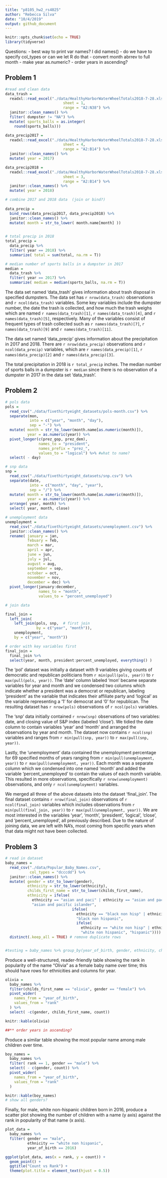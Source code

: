 ```yaml
---
title: "p8105_hw2_rs4025"
author: "Rebecca Silva"
date: "10/4/2019"
output: github_document
---
```


```r
knitr::opts_chunk$set(echo = TRUE)
library(tidyverse)
```

Questions: 
- best way to print var names? I did names()
- do we have to specify col_types or can we let R do that 
- convert month abrrev to full month 
- make year as.numeric?
- order years in ascending?

## Problem 1 

```r
#read and clean data
data_trash = 
  readxl::read_excel("./data/HealthyHarborWaterWheelTotals2018-7-28.xlsx", 
                          sheet = 1,
                          range = "A2:N38") %>%
  janitor::clean_names() %>%
  filter( dumpster != "NA") %>% 
  mutate( sports_balls = as.integer(
    round(sports_balls)))

data_precip2017 = 
  readxl::read_excel("./data/HealthyHarborWaterWheelTotals2018-7-28.xlsx", 
                          sheet = 4,
                          range = "A2:B14") %>% 
  janitor::clean_names() %>%
  mutate( year = 2017)

data_precip2018 = 
  readxl::read_excel("./data/HealthyHarborWaterWheelTotals2018-7-28.xlsx", 
                          sheet = 3,
                          range = "A2:B14") %>% 
  janitor::clean_names() %>%
  mutate( year = 2018)
```

```r
# combine 2017 and 2018 data  (join or bind?)
  
data_precip = 
  bind_rows(data_precip2017, data_precip2018) %>%
  janitor::clean_names() %>% 
  mutate( month = str_to_lower( month.name[month] ))
  
```

```r
# total precip in 2018
total_precip = 
  data_precip %>%
  filter( year == 2018) %>% 
  summarize( total = sum(total, na.rm = T))

# median number of sports balls in a dumpster in 2017
median = 
  data_trash %>% 
  filter( year == 2017) %>% 
  summarize( median = median(sports_balls, na.rm = T))
```


The data set named 'data_trash' gives information about trash disposal in specified dumpsters. The data set has `r nrow(data_trash)` observations and `r ncol(data_trash)` variables. Some key variables include the dumpster number, the date the trash is collected, and how much the trash weighs which are named `r names(data_trash)[1]`, `r names(data_trash)[4]`, and `r names(data_trash)[5]`, respectively. Many of the variables consist of frequent types of trash collected such as `r names(data_trash)[7]`, `r names(data_trash)[9]` and `r names(data_trash)[11]`.

The data set named 'data_precip' gives information about the precipitation in 2017 and 2018. There are `r nrow(data_precip)` observations and `r ncol(data_precip)` variables, which are `r names(data_precip)[1]`, `r names(data_precip)[2]` and `r names(data_precip)[3]`.

The total precipitation in 2018 is `r total_precip` inches. The median number of sports balls in a dumpster is `r median` since there is no observation of a dumpster in 2017 in the data set 'data_trash'. 

## Problem 2

```r
# pols data
pols = 
  read_csv("./data/fivethirtyeight_datasets/pols-month.csv") %>% 
  separate(mon, 
           into = c("year", "month", "day"), 
           sep = "-") %>% 
  mutate( month = str_to_lower(month.name[as.numeric(month)]),
          year = as.numeric(year)) %>% 
  pivot_longer(c(prez_gop, prez_dem), 
               names_to = "president", 
               names_prefix = "prez_", 
               values_to = "logical") %>% #what to name?
  select( - day)

```


```r
# snp data
snp = 
  read_csv("./data/fivethirtyeight_datasets/snp.csv") %>% 
  separate(date, 
           into = c("month", "day", "year"), 
           sep = "/") %>% 
  mutate( month = str_to_lower(month.name[as.numeric(month)]),
          year = as.numeric(year)) %>% 
  arrange( year, month) %>% 
  select( year, month, close)

```

```r
# unemployment data 
unemployment = 
  read_csv("./data/fivethirtyeight_datasets/unemployment.csv") %>% 
  janitor::clean_names() %>% 
  rename( january = jan, 
          febuary = feb, 
          march = mar,
          april = apr, 
          june = jun,
          july = jul,
          august = aug, 
          september = sep, 
          october = oct, 
          november = nov, 
          december = dec) %>% 
  pivot_longer(january:december, 
               names_to = "month", 
               values_to = "percent_unemployed") 
```


```r
# join data 

final_join = 
  left_join(
    left_join(pols, snp,  # first join 
              by = c("year", "month")), 
    unemployment, 
    by = c("year", "month"))

# order with key variables first
final_join = 
  final_join %>% 
  select(year, month, president:percent_unemployed, everything() )

```


The 'pol' dataset was initially a dataset with 9 variables giving counts of democratic and republican politicians from `r min(pull(pols, year))` to `r max(pull(pols, year))`. The 'date' column labeled 'mon' became separate variables for year and month and we condensed two columns which indicate whether a president was a democrat or republican, labeling 'president' as the variable that indicates their affiliate party and 'logical' as the variable representing a '1' for democrat and '0' for republican. The resulting dataset has `r nrow(pols)` observations of `r ncol(pols)` variables. 

The 'snp' data initially contained `r nrow(snp)` observations of two variables: date, and closing value of S&P index (labeled 'close'). We tidied the date column to contain variables 'year' and 'month' and arranged the observations by year and month. The dataset now contains `r ncol(snp)` variables and ranges from `r min(pull(snp, year))` to `r max(pull(snp, year))`. 

Lastly, the 'unemployment' data contained the unemployment percentage for 69 specified months of years ranging from `r min(pull(unemployment, year))` to `r max(pull(unemployment, year))`. Each month was a separate column which we condensed into one named 'month' and added the variable 'percent_unemployed' to contain the values of each month variable. This resulted in more observations, specifically `r nrow(unemployment)` observations, and only `r ncol(unemployment)` variables. 

We merged all three of the above datasets into the dataset 'final_join'. The final dataset contains `r nrow(final_join)` observations of `r ncol(final_join)` variables which includes observations from `r min(pull(final_join, year))` to `r max(pull(unemployment, year))`. We are most interested in the variables 'year', 'month', 'president', 'logical', 'close', and 'percent_unemployed', all previously described. Due to the nature of joining data, we are left with NA's, most coming from specific years when that data might not have been collected. 

## Problem 3 

```r
# read in dataset 
baby_names = 
  read_csv("./data/Popular_Baby_Names.csv", 
           col_types = "dcccdd") %>% 
  janitor::clean_names() %>% 
  mutate( gender = str_to_lower(gender), 
          ethnicity = str_to_lower(ethnicity), 
          childs_first_name = str_to_lower(childs_first_name),
          ethnicity = ifelse( 
            ethnicity == "asian and paci" | ethnicity == "asian and pacific islander", 
            "asian and pacific islander", 
                              ifelse( 
                                ethnicity == "black non hisp" | ethnicity == "black non hispanic", 
                                "black non hispanic", 
                                ifelse( 
                                  ethnicity == "white non hisp" | ethnicity == "white non hispanic" , 
                                  "white non hispanic", "hispanic")))) %>% 
  distinct(.keep_all = TRUE) # remove duplicate rows 


#testing = baby_names %>% group_by(year_of_birth, gender, ethnicity, childs_first_name, count, rank)%>% summarize( total = n())

```


Produce a well-structured, reader-friendly table showing the rank in popularity of the name “Olivia” as a female baby name over time; this should have rows for ethnicities and columns for year. 

```r
olivia = 
  baby_names %>% 
  filter(childs_first_name == "olivia", gender == "female") %>% 
  pivot_wider(
    names_from = "year_of_birth", 
    values_from = "rank"
  ) %>% 
  select( -c(gender, childs_first_name, count))

knitr::kable(olivia)

##** order years in ascending?
```

Produce a similar table showing the most popular name among male children over time.
```r
boy_names = 
  baby_names %>% 
  filter( rank == 1, gender == "male") %>% 
  select( - c(gender, count)) %>% 
  pivot_wider(
    names_from = "year_of_birth", 
    values_from = "rank"
  )

knitr::kable(boy_names)
# show all genders?
```


Finally, for male, white non-hispanic children born in 2016, produce a scatter plot showing the number of children with a name (y axis) against the rank in popularity of that name (x axis).

```r
plot_data = 
  baby_names %>% 
  filter( gender == "male", 
          ethnicity == "white non hispanic",
          year_of_birth == 2016)

ggplot(plot_data, aes(x = rank, y = count)) + 
  geom_point() + 
  ggtitle("Count vs Rank") +
  theme(plot.title = element_text(hjust = 0.5))
```

